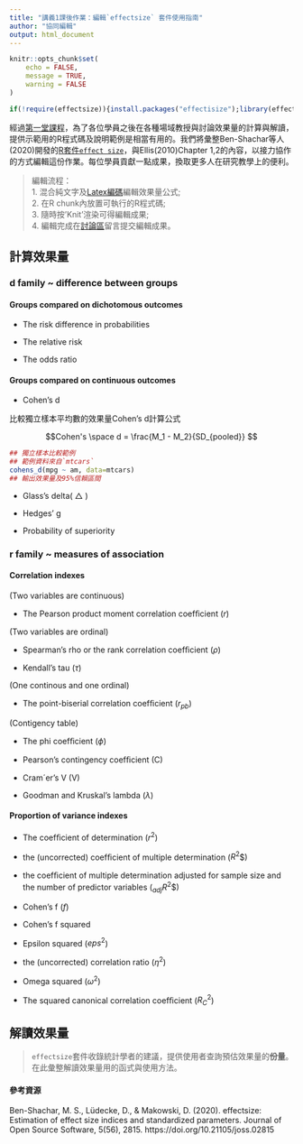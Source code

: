 ```yaml
---
title: "講義1課後作業：編輯`effectsize` 套件使用指南"
author: "協同編輯"
output: html_document
---
```


```r
knitr::opts_chunk$set(
	echo = FALSE,
	message = TRUE,
	warning = FALSE
)

if(!require(effectsize)){install.packages("effectisize");library(effectsize)}else{library(effectsize)}
```




經過[第一堂課程](Lecture01.html)，為了各位學員之後在各種場域教授與討論效果量的計算與解讀，提供示範用的R程式碼及說明範例是相當有用的。我們將彙整Ben-Shachar等人(2020)開發的[R套件`effect size`](https://easystats.github.io/effectsize/index.html)，與Ellis(2010)Chapter 1,2的內容，以接力協作的方式編輯這份作業。每位學員貢獻一點成果，換取更多人在研究教學上的便利。


> 編輯流程：<br>1. 混合純文字及[Latex編碼](http://tug.ctan.org/info/latex-refsheet/LaTeX_RefSheet.pdf)編輯效果量公式;<br> 2. 在R chunk內放置可執行的R程式碼;<br> 3. 隨時按'Knit'渲染可得編輯成果;<br> 4. 編輯完成在[討論區](https://github.com/Rstat-project/seed_courses/discussions)留言提交編輯成果。


## 計算效果量

### d family ~ difference between groups

#### Groups compared on dichotomous outcomes

- The risk difference in probabilities

- The relative risk

- The odds ratio


#### Groups compared on continuous outcomes

- Cohen’s d

比較獨立樣本平均數的效果量Cohen's d計算公式

$$Cohen's \space d = \frac{M_1 - M_2}{SD_{pooled}} $$

```r
## 獨立樣本比較範例
## 範例資料來自`mtcars`
cohens_d(mpg ~ am, data=mtcars)
## 輸出效果量及95%信賴區間
```




- Glass’s delta( $\triangle$ )

- Hedges’ g 

- Probability of superiority


### r family ~ measures of association


#### Correlation indexes

(Two variables are continuous)

- The Pearson product moment correlation coefﬁcient ($r$) 


(Two variables are ordinal)

- Spearman’s rho or the rank correlation coefﬁcient ($\rho$)

- Kendall’s tau ($\tau$)

(One continous and one ordinal)

- The point-biserial correlation coefﬁcient ($r_{pb}$)

(Contigency table)

- The phi coefﬁcient ($\phi$)

- Pearson’s contingency coefﬁcient (C)

- Cram´er’s V (V)

- Goodman and Kruskal’s lambda ($\lambda$)


#### Proportion of variance indexes

- The coefﬁcient of determination ($r^2$)


- the (uncorrected) coefﬁcient of multiple determination ($R^2$$)


- the coefﬁcient of multiple determination adjusted for sample size and the number of predictor variables ($_{adj}R^2$$)


- Cohen’s f ($f$)


- Cohen’s f squared


- Epsilon squared ($eps^2$)


- the (uncorrected) correlation ratio ($\eta^2$)


- Omega squared ($\omega^2$)


- The squared canonical correlation coefﬁcient ($R^2_C$)

## 解讀效果量

> `effectsize`套件收錄統計學者的建議，提供使用者查詢預估效果量的**份量**。在此彙整解讀效果量用的函式與使用方法。




#### 參考資源

Ben-Shachar, M. S., Lüdecke, D., & Makowski, D. (2020). effectsize: Estimation of effect size indices and standardized parameters. Journal of Open Source Software, 5(56), 2815. https://doi.org/10.21105/joss.02815
